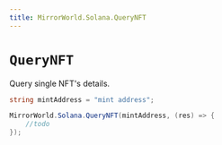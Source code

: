 ```yaml
---
title: MirrorWorld.Solana.QueryNFT
---
```


# `QueryNFT`
Query single NFT's details.

```csharp
string mintAddress = "mint address";

MirrorWorld.Solana.QueryNFT(mintAddress, (res) => {
    //todo
});
```
